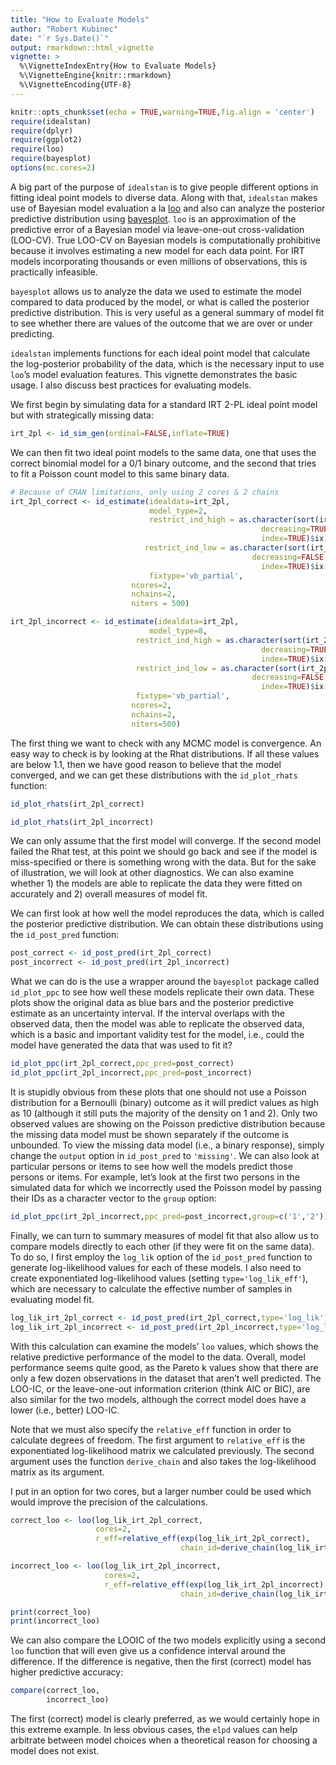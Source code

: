 ```yaml
---
title: "How to Evaluate Models"
author: "Robert Kubinec"
date: "`r Sys.Date()`"
output: rmarkdown::html_vignette
vignette: >
  %\VignetteIndexEntry{How to Evaluate Models}
  %\VignetteEngine{knitr::rmarkdown}
  %\VignetteEncoding{UTF-8}
---
```



```r
knitr::opts_chunk$set(echo = TRUE,warning=TRUE,fig.align = 'center')
require(idealstan)
require(dplyr)
require(ggplot2)
require(loo)
require(bayesplot)
options(mc.cores=2)
```

A big part of the purpose of `idealstan` is to give people different options in fitting ideal point models to diverse data. Along with that, `idealstan` makes use of Bayesian model evaluation a la [loo](https://CRAN.R-project.org/package=loo/vignettes/loo-example.html) and also can analyze the posterior predictive distribution using [bayesplot](http://mc-stan.org/users/interfaces/bayesplot). `loo` is an approximation of the predictive error of a Bayesian model via leave-one-out cross-validation (LOO-CV). True LOO-CV on Bayesian models is computationally prohibitive because it involves estimating a new model for each data point. For IRT models incorporating thousands or even millions of observations, this is practically infeasible.

`bayesplot` allows us to analyze the data we used to estimate the model compared to data produced by the model, or what is called the posterior predictive distribution. This is very useful as a general summary of model fit to see whether there are values of the outcome that we are over or under predicting.

`idealstan` implements functions for each ideal point model that calculate the log-posterior probability of the data, which is the necessary input to use `loo`'s model evaluation features. This vignette demonstrates the basic usage. I also discuss best practices for evaluating models.

We first begin by simulating data for a standard IRT 2-PL ideal point model but with strategically missing data:

```r
irt_2pl <- id_sim_gen(ordinal=FALSE,inflate=TRUE)
```

We can then fit two ideal point models to the same data, one that uses the correct binomial model for a 0/1 binary outcome, and the second that tries to fit a Poisson count model to this same binary data.

```r
# Because of CRAN limitations, only using 2 cores & 2 chains
irt_2pl_correct <- id_estimate(idealdata=irt_2pl,
                               model_type=2,
                               restrict_ind_high = as.character(sort(irt_2pl@simul_data$true_person,
                                                        decreasing=TRUE,
                                                        index=TRUE)$ix[1]),
                              restrict_ind_low = as.character(sort(irt_2pl@simul_data$true_person,
                                                      decreasing=FALSE,
                                                        index=TRUE)$ix[1]),
                               fixtype='vb_partial',
                           ncores=2,
                           nchains=2,
                           niters = 500)

irt_2pl_incorrect <- id_estimate(idealdata=irt_2pl,
                               model_type=8,
                            restrict_ind_high = as.character(sort(irt_2pl@simul_data$true_person,
                                                        decreasing=TRUE,
                                                        index=TRUE)$ix[1]),
                            restrict_ind_low = as.character(sort(irt_2pl@simul_data$true_person,
                                                      decreasing=FALSE,
                                                        index=TRUE)$ix[1]),
                            fixtype='vb_partial',
                           ncores=2,
                           nchains=2,
                           niters=500)

```

The first thing we want to check with any MCMC model is convergence. An easy way to check is by looking at the Rhat distributions. If all these values are below 1.1, then we have good reason to believe that the model converged, and we can get these distributions with the `id_plot_rhats` function:

```r
id_plot_rhats(irt_2pl_correct)
```

```r
id_plot_rhats(irt_2pl_incorrect)
```

We can only assume that the first model will converge. If the second model failed the Rhat test, at this point we should go back and see if the model is miss-specified or there is something wrong with the data. But for the sake of illustration, we will look at other diagnostics. We can also examine whether 1) the models are able to replicate the data they were fitted on accurately and 2) overall measures of model fit. 

We can first look at how well the model reproduces the data, which is called the posterior predictive distribution. We can obtain these distributions using the `id_post_pred` function:

```r
post_correct <- id_post_pred(irt_2pl_correct)
post_incorrect <- id_post_pred(irt_2pl_incorrect)
```

What we can do is the use a wrapper around the `bayesplot` package called `id_plot_ppc` to see how well these models replicate their own data. These plots show the original data as blue bars and the posterior predictive estimate as an uncertainty interval. If the interval overlaps with the observed data, then the model was able to replicate the observed data, which is a basic and important validity test for the model, i.e., could the model have generated the data that was used to fit it?

```r

id_plot_ppc(irt_2pl_correct,ppc_pred=post_correct)
id_plot_ppc(irt_2pl_incorrect,ppc_pred=post_incorrect)

```

It is stupidly obvious from these plots that one should not use a Poisson distribution for a Bernoulli (binary) outcome as it will predict values as high as 10 (although it still puts the majority of the density on 1 and 2). Only two observed values are showing on the Poisson predictive distribution because the missing data model must be shown separately if the outcome is unbounded. To view the missing data model (i.e., a binary response), simply change the `output` option in `id_post_pred` to `'missing'`. We can also look at particular persons or items to see how well the models predict those persons or items. For example, let's look at the first two persons in the simulated data for which we incorrectly used the Poisson model by passing their IDs as a character vector to the `group` option:

```r
id_plot_ppc(irt_2pl_incorrect,ppc_pred=post_incorrect,group=c('1','2'))
```


Finally, we can turn to summary measures of model fit that also allow us to compare models directly to each other (if they were fit on the same data). To do so, I first employ the `log_lik` option of the `id_post_pred` function to generate log-likelihood values for each of these models. I also need to create exponentiated log-likelihood values (setting `type='log_lik_eff'`), which are necessary to calculate the effective number of samples in evaluating model fit.

```r
log_lik_irt_2pl_correct <- id_post_pred(irt_2pl_correct,type='log_lik')
log_lik_irt_2pl_incorrect <- id_post_pred(irt_2pl_incorrect,type='log_lik')

```

With this calculation can examine the models' `loo` values, which shows the relative predictive performance of the model to the data. Overall, model performance seems quite good, as the Pareto k values show that there are only a few dozen observations in the dataset that aren't well predicted. The LOO-IC, or the leave-one-out information criterion (think AIC or BIC), are also similar for the two models, although the correct model does have a lower (i.e., better) LOO-IC.

Note that we must also specify the `relative_eff` function in order to calculate degrees of freedom. The first argument to `relative_eff` is the exponentiated log-likelihood matrix we calculated previously. The second argument uses the function `derive_chain` and also takes the log-likelihood matrix as its argument.

I put in an option for two cores, but a larger number could be used which would improve the precision of the calculations.

```r
correct_loo <- loo(log_lik_irt_2pl_correct,
                   cores=2,
                   r_eff=relative_eff(exp(log_lik_irt_2pl_correct),
                                      chain_id=derive_chain(log_lik_irt_2pl_correct)))

incorrect_loo <- loo(log_lik_irt_2pl_incorrect,
                     cores=2,
                     r_eff=relative_eff(exp(log_lik_irt_2pl_incorrect),
                                      chain_id=derive_chain(log_lik_irt_2pl_incorrect)))

print(correct_loo)
print(incorrect_loo)
```

We can also compare the LOOIC of the two models explicitly using a second `loo` function that will even give us a confidence interval around the difference. If the difference is negative, then the first (correct) model has higher predictive accuracy:

```r
compare(correct_loo,
        incorrect_loo)
```

The first (correct) model is clearly preferred, as we would certainly hope in this extreme example. In less obvious cases, the `elpd` values can help arbitrate between model choices when a theoretical reason for choosing a model does not exist.